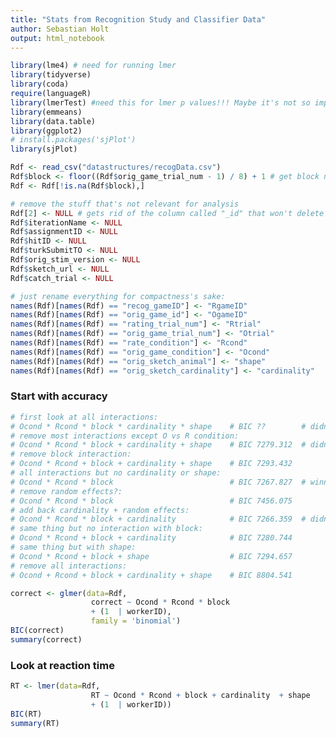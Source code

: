 ```yaml
---
title: "Stats from Recognition Study and Classifier Data"
author: Sebastian Holt
output: html_notebook
---
```


```r

library(lme4) # need for running lmer
library(tidyverse)
library(coda)
require(languageR)
library(lmerTest) #need this for lmer p values!!! Maybe it's not so important...
library(emmeans)
library(data.table)
library(ggplot2)
# install.packages('sjPlot')
library(sjPlot)


```


```r
Rdf <- read_csv("datastructures/recogData.csv")
Rdf$block <- floor((Rdf$orig_game_trial_num - 1) / 8) + 1 # get block number from trial number of original game
Rdf <- Rdf[!is.na(Rdf$block),]

# remove the stuff that's not relevant for analysis
Rdf[2] <- NULL # gets rid of the column called "_id" that won't delete by name because of the underscore
Rdf$iterationName <- NULL
Rdf$assignmentID <- NULL
Rdf$hitID <- NULL
Rdf$turkSubmitTO <- NULL
Rdf$orig_stim_version <- NULL
Rdf$sketch_url <- NULL
Rdf$catch_trial <- NULL

# just rename everything for compactness's sake:
names(Rdf)[names(Rdf) == "recog_gameID"] <- "RgameID"
names(Rdf)[names(Rdf) == "orig_game_id"] <- "OgameID"
names(Rdf)[names(Rdf) == "rating_trial_num"] <- "Rtrial"
names(Rdf)[names(Rdf) == "orig_game_trial_num"] <- "Otrial"
names(Rdf)[names(Rdf) == "rate_condition"] <- "Rcond"
names(Rdf)[names(Rdf) == "orig_game_condition"] <- "Ocond"
names(Rdf)[names(Rdf) == "orig_sketch_animal"] <- "shape"
names(Rdf)[names(Rdf) == "orig_sketch_cardinality"] <- "cardinality"


```

### Start with accuracy
```r
# first look at all interactions:
# Ocond * Rcond * block * cardinality * shape    # BIC ??        # didn't converge
# remove most interactions except O vs R condition:
# Ocond * Rcond * block + cardinality + shape    # BIC 7279.312  # didn't converge
# remove block interaction:
# Ocond * Rcond + block + cardinality + shape    # BIC 7293.432
# all interactions but no cardinality or shape:
# Ocond * Rcond * block                          # BIC 7267.827  # winner?
# remove random effects?:
# Ocond * Rcond * block                          # BIC 7456.075
# add back cardinality + random effects:
# Ocond * Rcond * block + cardinality            # BIC 7266.359  # didn't converge
# same thing but no interaction with block:
# Ocond * Rcond + block + cardinality            # BIC 7280.744
# same thing but with shape:
# Ocond * Rcond + block + shape                  # BIC 7294.657
# remove all interactions:
# Ocond + Rcond + block + cardinality + shape    # BIC 8804.541

correct <- glmer(data=Rdf,
                  correct ~ Ocond * Rcond * block
                  + (1  | workerID),
                  family = 'binomial')
BIC(correct)
summary(correct)

```

### Look at reaction time
```r
RT <- lmer(data=Rdf,
                  RT ~ Ocond * Rcond + block + cardinality  + shape
                  + (1  | workerID))
BIC(RT)
summary(RT)
```